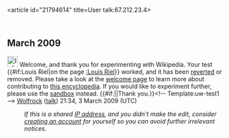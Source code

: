 <article id="21794614" title=User talk:67.212.23.4>
	<talkpage id="21794614" title="User talk:67.212.23.4">
== March 2009 ==
[[File:Information.svg|25px]] Welcome, and thank you for experimenting with Wikipedia. Your test {{#if:Louis Riel|on the page [[:Louis Riel]]}} worked, and it has been [[Help:Reverting|reverted]] or removed. Please take a look at the [[Wikipedia:Introduction|welcome page]] to learn more about contributing to [[Wikipedia|this encyclopedia]]. If you would like to experiment further, please use the [[Wikipedia:Sandbox|sandbox]] instead. {{#if:|{{{2}}}|Thank you.}}&lt;!-- Template:uw-test1 --&gt; [[User:Wolfrock|Wolfrock]] ([[User talk:Wolfrock|talk]]) 21:34, 3 March 2009 (UTC)
:''If this is a shared [[IP address]], and you didn't make the edit, consider [[Wikipedia:Why create an account?|creating an account]] for yourself so you can avoid further irrelevant notices.''
	</talkpage>
</article>